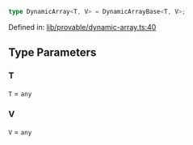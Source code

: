 ```ts
type DynamicArray<T, V> = DynamicArrayBase<T, V>;
```

Defined in: [lib/provable/dynamic-array.ts:40](https://github.com/o1-labs/o1js/blob/fca908c243ee8e908efacaf73a882d48759e675a/src/lib/provable/dynamic-array.ts#L40)

## Type Parameters

### T

`T` = `any`

### V

`V` = `any`
